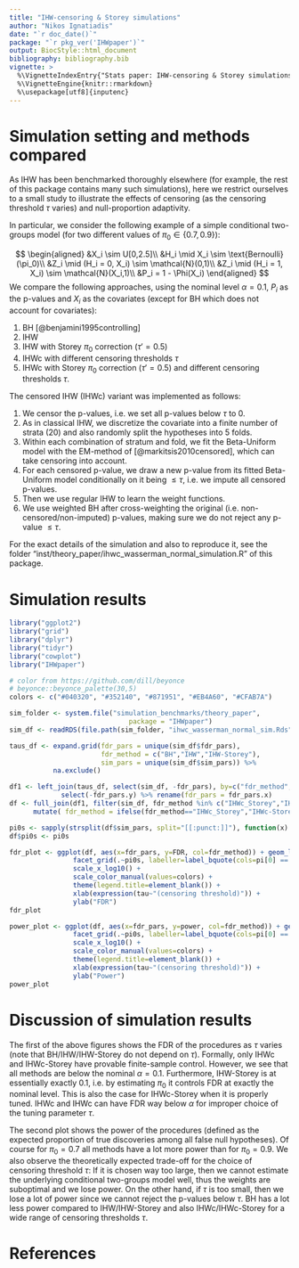 ```yaml
---
title: "IHW-censoring & Storey simulations"
author: "Nikos Ignatiadis"
date: "`r doc_date()`"
package: "`r pkg_ver('IHWpaper')`"
output: BiocStyle::html_document
bibliography: bibliography.bib
vignette: >
  %\VignetteIndexEntry{"Stats paper: IHW-censoring & Storey simulations"}
  %\VignetteEngine{knitr::rmarkdown}
  %\usepackage[utf8]{inputenc}
---
```


# Simulation setting and methods compared

As IHW has been benchmarked thoroughly elsewhere (for example, the rest of this package contains many such simulations), here we restrict ourselves to a small study to illustrate the effects of censoring (as the censoring threshold $\tau$ varies) and null-proportion adaptivity.

In particular, we consider the following example of a simple conditional two-groups model (for two different values of $\pi_0 \in \{0.7, 0.9\})$:

$$
\begin{aligned}
&X_i \sim U[0,2.5]\\
&H_i \mid X_i \sim \text{Bernoulli}(\pi_0)\\
&Z_i \mid (H_i = 0, X_i) \sim \mathcal{N}(0,1)\\
&Z_i \mid (H_i = 1, X_i) \sim \mathcal{N}(X_i,1)\\
&P_i = 1 - \Phi(X_i)
\end{aligned}
$$
We compare the following approaches, using the nominal level $\alpha=0.1$, $P_i$ as the p-values and $X_i$ as the covariates (except for BH which does not account for covariates):

1. BH [@benjamini1995controlling]
2. IHW
3. IHW with Storey $\pi_0$ correction ($\tau'=0.5$)
4. IHWc with different censoring thresholds $\tau$
5. IHWc with Storey $\pi_0$ correction ($\tau'=0.5$) and different censoring thresholds $\tau$.

The censored IHW (IHWc) variant was implemented as follows:

1. We censor the p-values, i.e. we set all p-values below $\tau$ to 0. 
2. As in classical IHW, we discretize the covariate into a finite number of strata (20) and also randomly split the hypotheses into 5 folds.
3. Within each combination of stratum and fold, we fit the Beta-Uniform model with the EM-method of [@markitsis2010censored], which can take censoring into account.
4. For each censored p-value, we draw a new p-value from its fitted Beta-Uniform model conditionally on it being $\leq \tau$, i.e. we impute all censored p-values.
5. Then we use regular IHW to learn the weight functions.
6. We use weighted BH after cross-weighting the original (i.e. non-censored/non-imputed) p-values, making sure we do not reject any p-value $\leq \tau$. 


For the exact details of the simulation and also to reproduce it, see the folder "inst/theory_paper/ihwc_wasserman_normal_simulation.R" of this package.

# Simulation results

```r
library("ggplot2")
library("grid")
library("dplyr")
library("tidyr")
library("cowplot")
library("IHWpaper")
```

```r
# color from https://github.com/dill/beyonce 
# beyonce::beyonce_palette(30,5)
colors <- c("#040320", "#352140", "#871951", "#EB4A60", "#CFAB7A")
```

```r
sim_folder <- system.file("simulation_benchmarks/theory_paper",
                              package = "IHWpaper")
sim_df <- readRDS(file.path(sim_folder, "ihwc_wasserman_normal_sim.Rds"))
```

```r
taus_df <- expand.grid(fdr_pars = unique(sim_df$fdr_pars), 
                       fdr_method = c("BH","IHW","IHW-Storey"),
                       sim_pars = unique(sim_df$sim_pars)) %>%
           na.exclude() 

df1 <- left_join(taus_df, select(sim_df, -fdr_pars), by=c("fdr_method","sim_pars"))  %>%
             select(-fdr_pars.y) %>% rename(fdr_pars = fdr_pars.x)
df <- full_join(df1, filter(sim_df, fdr_method %in% c("IHWc_Storey","IHWc"))) %>%
      mutate( fdr_method = ifelse(fdr_method=="IHWc_Storey","IHWc-Storey", fdr_method))
```

```r
pi0s <- sapply(strsplit(df$sim_pars, split="[[:punct:]]"), function(x) paste0(x[[2]],".",x[[3]]))
df$pi0s <- pi0s
```


```r
fdr_plot <- ggplot(df, aes(x=fdr_pars, y=FDR, col=fdr_method)) + geom_line() + 
                facet_grid(.~pi0s, labeller=label_bquote(cols=pi[0] == .(pi0s))) + 
                scale_x_log10() + 
                scale_color_manual(values=colors) +
                theme(legend.title=element_blank()) + 
                xlab(expression(tau~"(censoring threshold)")) + 
                ylab("FDR")
fdr_plot
```

```r
power_plot <- ggplot(df, aes(x=fdr_pars, y=power, col=fdr_method)) + geom_line() + 
                facet_grid(.~pi0s, labeller=label_bquote(cols=pi[0] == .(pi0s))) + 
                scale_x_log10() + 
                scale_color_manual(values=colors) +
                theme(legend.title=element_blank()) + 
                xlab(expression(tau~"(censoring threshold)")) + 
                ylab("Power")
power_plot
```



# Discussion of simulation results

The first of the above figures shows the FDR of the procedures as $\tau$ varies (note that BH/IHW/IHW-Storey do not depend on $\tau$). Formally, only IHWc and IHWc-Storey have provable finite-sample control. However, we see that all methods are below the nominal $\alpha=0.1$. Furthermore, IHW-Storey is at essentially exactly $0.1$, i.e. by estimating $\pi_0$ it controls FDR at exactly the nominal level. This is also the case for IHWc-Storey when it is properly tuned. IHWc and IHWc can have FDR way below $\alpha$ for improper choice of the tuning parameter $\tau$.

The second plot shows the power of the procedures (defined as the expected proportion of true discoveries among all false null hypotheses). Of course for $\pi_0 = 0.7$ all methods have a lot more power than for $\pi_0=0.9$. We also observe the theoretically expected trade-off for the choice of censoring threshold $\tau$: If it is chosen way too large, then we cannot estimate the underlying conditional two-groups model well, thus the weights are suboptimal and we lose power. On the other hand, if $\tau$ is too small, then we lose a lot of power since we cannot reject the p-values below $\tau$. BH has a lot less power compared to IHW/IHW-Storey and also IHWc/IHWc-Storey for a wide range of censoring thresholds $\tau$.

# References
